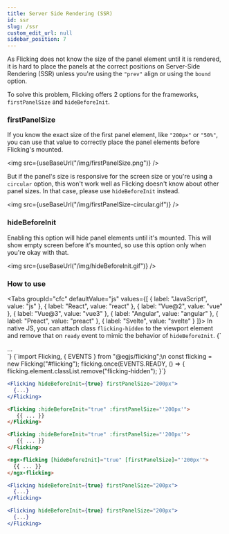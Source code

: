 ```yaml
---
title: Server Side Rendering (SSR)
id: ssr
slug: /ssr
custom_edit_url: null
sidebar_position: 7
---
```



As Flicking does not know the size of the panel element until it is rendered, it is hard to place the panels at the correct positions on Server-Side Rendering (SSR) unless you're using the `"prev"` align or using the `bound` option.

To solve this problem, Flicking offers 2 options for the frameworks, `firstPanelSize` and `hideBeforeInit`.

### firstPanelSize
If you know the exact size of the first panel element, like `"200px"` or `"50%"`, you can use that value to correctly place the panel elements before Flicking's mounted.

<img src={useBaseUrl("/img/firstPanelSize.png")} />

But if the panel's size is responsive for the screen size or you're using a `circular` option, this won't work well as Flicking doesn't know about other panel sizes.
In that case, please use `hideBeforeInit` instead.

<img src={useBaseUrl("/img/firstPanelSize-circular.gif")} />

### hideBeforeInit
Enabling this option will hide panel elements until it's mounted.
This will show empty screen before it's mounted, so use this option only when you're okay with that.

<img src={useBaseUrl("/img/hideBeforeInit.gif")} />

### How to use
<Tabs
  groupId="cfc"
  defaultValue="js"
  values={[
    { label: "JavaScript", value: "js" },
    { label: "React", value: "react" },
    { label: "Vue@2", value: "vue" },
    { label: "Vue@3", value: "vue3" },
    { label: "Angular", value: "angular" },
    { label: "Preact", value: "preact" },
    { label: "Svelte", value: "svelte" }
  ]}>
  <TabItem value="js">
    In native JS, you can attach class `flicking-hidden` to the viewport element and remove that on `ready` event to mimic the behavior of `hideBeforeInit`.
    <CodeBlock className="html" title="html">
{`<div id="flicking" class="flicking-viewport flicking-hidden">
  <div class="flicking-camera">
    ...
  </div>
</div>`}
    </CodeBlock>
    <CodeBlock className="js" title="js">
{`import Flicking, { EVENTS } from "@egjs/flicking";\n
const flicking = new Flicking("#flicking");
flicking.once(EVENTS.READY, () => {
  flicking.element.classList.remove("flicking-hidden");
}`}
    </CodeBlock>
  </TabItem>
  <TabItem value="react">

```jsx
<Flicking hideBeforeInit={true} firstPanelSize="200px">
  {...}
</Flicking>
```

  </TabItem>
  <TabItem value="vue">

```html
<Flicking :hideBeforeInit="true" :firstPanelSize="'200px'">
   {{ ... }}
</Flicking>
```

  </TabItem>
  <TabItem value="vue3">

```html
<Flicking :hideBeforeInit="true" :firstPanelSize="'200px'">
   {{ ... }}
</Flicking>
```

  </TabItem>
  <TabItem value="angular">

```html
<ngx-flicking [hideBeforeInit]="true" [firstPanelSize]="'200px'">
  {{ ... }}
</ngx-flicking>
```

  </TabItem>
  <TabItem value="preact">

```jsx
<Flicking hideBeforeInit={true} firstPanelSize="200px">
  {...}
</Flicking>
```

  </TabItem>
  <TabItem value="svelte">

```jsx
<Flicking hideBeforeInit={true} firstPanelSize="200px">
  {...}
</Flicking>
```

  </TabItem>
</Tabs>
